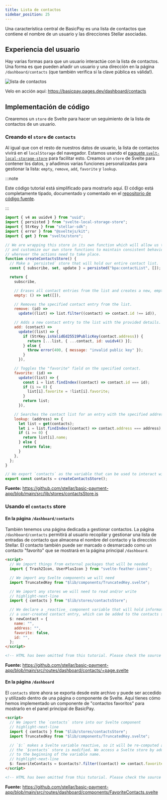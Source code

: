 ```yaml
---
title: Lista de contactos
sidebar_position: 25
---
```


Una característica central de BasicPay es una lista de contactos que contiene el nombre de un usuario y las direcciones Stellar asociadas.

## Experiencia del usuario

Hay varias formas para que un usuario interactúe con la lista de contactos. Una forma es que pueden añadir un usuario y una dirección en la página `/dashboard/contacts` (que también verifica si la clave pública es válida!).

![lista de contactos](/assets/basic-pay/add-contact.png)

Velo en acción aquí: https://basicpay.pages.dev/dashboard/contacts

## Implementación de código

Crearemos un `store` de Svelte para hacer un seguimiento de la lista de contactos de un usuario.

### Creando el `store` de `contacts`

Al igual que con el resto de nuestros datos de usuario, la lista de contactos vivirá en el `localStorage` del navegador. Estamos usando el [paquete `svelt-local-storage-store`] para facilitar esto. Creamos un `store` de Svelte para contener los datos, y añadimos varias funciones personalizadas para gestionar la lista: `empty`, `remove`, `add`, `favorite` y `lookup`.

:::note

Este código tutorial está simplificado para mostrarlo aquí. El código está completamente tipado, documentado y comentado en el [repositorio de código fuente].

:::

```js title="/src/lib/stores/contactsStore.js"
import { v4 as uuidv4 } from "uuid";
import { persisted } from "svelte-local-storage-store";
import { StrKey } from "stellar-sdk";
import { error } from "@sveltejs/kit";
import { get } from "svelte/store";

// We are wrapping this store in its own function which will allow us to write
// and customize our own store functions to maintain consistent behavior
// wherever the actions need to take place.
function createContactsStore() {
  // Make a `persisted` store that will hold our entire contact list.
  const { subscribe, set, update } = persisted("bpa:contactList", []);

  return {
    subscribe,

    // Erases all contact entries from the list and creates a new, empty contact list.
    empty: () => set([]),

    // Removes the specified contact entry from the list.
    remove: (id) =>
      update((list) => list.filter((contact) => contact.id !== id)),

    // Adds a new contact entry to the list with the provided details.
    add: (contact) =>
      update((list) => {
        if (StrKey.isValidEd25519PublicKey(contact.address)) {
          return [...list, { ...contact, id: uuidv4() }];
        } else {
          throw error(400, { message: "invalid public key" });
        }
      }),

    // Toggles the "favorite" field on the specified contact.
    favorite: (id) =>
      update((list) => {
        const i = list.findIndex((contact) => contact.id === id);
        if (i >= 0) {
          list[i].favorite = !list[i].favorite;
        }
        return list;
      }),

    // Searches the contact list for an entry with the specified address.
    lookup: (address) => {
      let list = get(contacts);
      let i = list.findIndex((contact) => contact.address === address);
      if (i >= 0) {
        return list[i].name;
      } else {
        return false;
      }
    },
  };
}

// We export `contacts` as the variable that can be used to interact with the contacts store.
export const contacts = createContactsStore();
```

**Fuente:** https://github.com/stellar/basic-payment-app/blob/main/src/lib/stores/contactsStore.js

### Usando el `contacts` store

#### En la página `/dashboard/contacts`

También tenemos una página dedicada a gestionar contactos. La página `/dashboard/contacts` permitirá al usuario recopilar y gestionar una lista de entradas de contacto que almacena el nombre del contacto y la dirección Stellar. El contacto también puede ser marcado o desmarcado como un contacto "favorito" que se mostrará en la página principal `/dashboard`.

```html title="/src/routes/dashboard/contacts/+page.svelte"
<script>
  // We import things from external packages that will be needed
  import { Trash2Icon, UserPlusIcon } from "svelte-feather-icons";

  // We import any Svelte components we will need
  import TruncatedKey from "$lib/components/TruncatedKey.svelte";

  // We import any stores we will need to read and/or write
  // highlight-next-line
  import { contacts } from "$lib/stores/contactsStore";

  // We declare a _reactive_ component variable that will hold information for
  // a user-created contact entry, which can be added to the contacts store.
  $: newContact = {
    name: "",
    address: "",
    favorite: false,
    id: "",
  };
</script>

<!-- HTML has been omitted from this tutorial. Please check the source file -->
```

**Fuente:** https://github.com/stellar/basic-payment-app/blob/main/src/routes/dashboard/contacts/+page.svelte

#### En la página `/dashboard`

El `contacts` store ahora se exporta desde este archivo y puede ser accedido y utilizado dentro de una página o componente de Svelte. Aquí tienes cómo hemos implementado un componente de "contactos favoritos" para mostrarlo en el panel principal de BasicPay.

```html title="/src/routes/dashboard/components/FavoriteContacts.svelte"
<script>
  // We import the `contacts` store into our Svelte component
  // highlight-next-line
  import { contacts } from "$lib/stores/contactsStore";
  import TruncatedKey from "$lib/components/TruncatedKey.svelte";

  // `$:` makes a Svelte variable reactive, so it will be re-computed any time
  // the `$contacts` store is modified. We access a Svelte store by adding `$`
  // to the beginning of the variable name.
  // highlight-next-line
  $: favoriteContacts = $contacts?.filter((contact) => contact.favorite);
</script>

<!-- HTML has been omitted from this tutorial. Please check the source file -->
```

**Fuente:** https://github.com/stellar/basic-payment-app/blob/main/src/routes/dashboard/components/FavoriteContacts.svelte

[paquete `svelt-local-storage-store`]: https://github.com/joshnuss/svelte-local-storage-store
[repositorio de código fuente]: https://github.com/stellar/basic-payment-app
